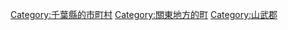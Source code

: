 {{Commonscat|Yokoshibahikari, Chiba}}
{{Catmore}}

{{DEFAULTSORT:Yokoshibahikari}}
[[Category:千葉縣的市町村|Category:千葉縣的市町村]]
[[Category:關東地方的町|Category:關東地方的町]]
[[Category:山武郡|Category:山武郡]]